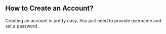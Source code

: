 ## How to Create an Account? 

Creating an account is pretty easy. You just need to provide username and set a password.